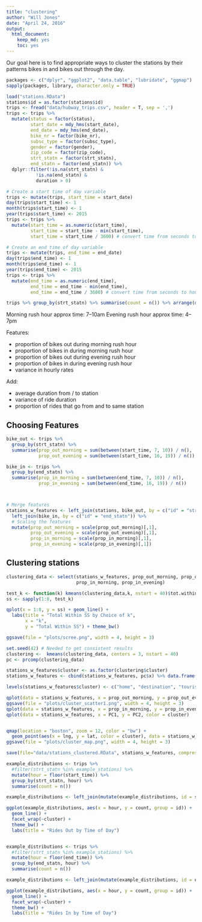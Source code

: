 ```yaml
---
title: "clustering"
author: "Will Jones"
date: "April 24, 2016"
output: 
  html_document: 
    keep_md: yes
    toc: yes
---
```


Our goal here is to find appropriate ways to cluster the stations by their
patterns bikes in and bikes out through the day. 

```r
packages <- c("dplyr", "ggplot2", "data.table", "lubridate", "ggmap")
sapply(packages, library, character.only = TRUE)
```


```r
load("stations.RData")
stations$id = as.factor(stations$id)
trips <- fread("data/hubway_trips.csv", header = T, sep = ',')
trips <- trips %>%
  mutate(status = factor(status),
         start_date = mdy_hms(start_date),
         end_date = mdy_hms(end_date),
         bike_nr = factor(bike_nr),
         subsc_type = factor(subsc_type),
         gender = factor(gender),
         zip_code = factor(zip_code),
         strt_statn = factor(strt_statn),
         end_statn = factor(end_statn)) %>%
  dplyr::filter(!is.na(strt_statn) &
           !is.na(end_statn) & 
           duration > 0)

# Create a start time of day variable
trips <- mutate(trips, start_time = start_date)
day(trips$start_time) <- 1
month(trips$start_time) <- 1
year(trips$start_time) <- 2015
trips <- trips %>%
  mutate(start_time = as.numeric(start_time),
         start_time = start_time - min(start_time),
         start_time = start_time / 3600) # convert time from seconds to hours

# Create an end time of day variable
trips <- mutate(trips, end_time = end_date)
day(trips$end_time) <- 1
month(trips$end_time) <- 1
year(trips$end_time) <- 2015
trips <- trips %>%
  mutate(end_time = as.numeric(end_time),
         end_time = end_time - min(end_time),
         end_time = end_time / 3600) # convert time from seconds to hours
```


```r
trips %>% group_by(strt_statn) %>% summarise(count = n()) %>% arrange(desc(count))
```

Morning rush hour approx time: 7--10am
Evening rush hour approx time: 4--7pm

Features:

- proportion of bikes out during morning rush hour
- proportion of bikes in during morning rush hour
- proportion of bikes out during evening rush hour
- proportion of bikes in during evening rush hour
- variance in hourly rates

Add:

- average duration from / to station
- variance of ride duration
- proportion of rides that go from and to same station


## Choosing Features

```r
bike_out <- trips %>%
  group_by(strt_statn) %>%
  summarise(prop_out_morning = sum(between(start_time, 7, 10)) / n(),
            prop_out_evening = sum(between(start_time, 16, 19)) / n())

bike_in <- trips %>%
  group_by(end_statn) %>%
  summarise(prop_in_morning = sum(between(end_time, 7, 10)) / n(),
            prop_in_evening = sum(between(end_time, 16, 19)) / n())



# Merge features
stations_w_features <- left_join(stations, bike_out, by = c("id" = "strt_statn")) %>%
  left_join(bike_in, by = c("id" = "end_statn")) %>%
  # Scaling the features
  mutate(prop_out_morning = scale(prop_out_morning)[,1],
         prop_out_evening = scale(prop_out_evening)[,1],
         prop_in_morning = scale(prop_in_morning)[,1],
         prop_in_evening = scale(prop_in_evening)[,1])

```

## Clustering stations

```r
clustering_data <- select(stations_w_features, prop_out_morning, prop_out_evening,
                          prop_in_morning, prop_in_evening)

test_k <- function(k) kmeans(clustering_data,k, nstart = 40)$tot.withinss
ss <- sapply(1:8, test_k)

qplot(x = 1:8, y = ss) + geom_line() +
  labs(title = "Total Within SS by Choice of k",
       x = "k",
       y = "Total Within SS") + theme_bw()

ggsave(file = "plots/scree.png", width = 4, height = 3)

set.seed(42) # Needed to get consistent results
clustering <-  kmeans(clustering_data, centers = 3, nstart = 40)
pc <- prcomp(clustering_data)

stations_w_features$cluster <- as.factor(clustering$cluster)
stations_w_features <- cbind(stations_w_features, pc$x) %>% data.frame() %>% tbl_df()

```

```r

levels(stations_w_features$cluster) <- c("home", "destination", "tourist hub")

qplot(data = stations_w_features, x = prop_out_morning, y = prop_out_evening, color = cluster)
ggsave(file = "plots/cluster_scatter1.png", width = 4, height = 3)
qplot(data = stations_w_features, x = prop_in_morning, y = prop_in_evening, color = cluster)
qplot(data = stations_w_features, x = PC1, y = PC2, color = cluster)


qmap(location = "boston", zoom = 12, color = "bw") + 
  geom_point(aes(x = lng, y = lat, color = cluster), data = stations_w_features)
ggsave(file = "plots/cluster_map.png", width = 4, height = 3)

save(file="data/stations_clustered.RData", stations_w_features, compress = TRUE)
```

```r

example_distributions <- trips %>%
  #filter(strt_statn %in% example_stations) %>%
  mutate(hour = floor(start_time)) %>%
  group_by(strt_statn, hour) %>%
  summarise(count = n())

example_distributions <- left_join(mutate(example_distributions, id = strt_statn), select(stations_w_features, id, cluster), by ="id", copy = TRUE)

ggplot(example_distributions, aes(x = hour, y = count, group = id)) +
  geom_line() + 
  facet_wrap(~cluster) + 
  theme_bw() + 
  labs(title = "Rides Out by Time of Day")


example_distributions <- trips %>%
  #filter(strt_statn %in% example_stations) %>%
  mutate(hour = floor(end_time)) %>%
  group_by(end_statn, hour) %>%
  summarise(count = n())

example_distributions <- left_join(mutate(example_distributions, id = end_statn), select(stations_w_features, id, cluster), by ="id", copy = TRUE)

ggplot(example_distributions, aes(x = hour, y = count, group = id)) +
  geom_line() + 
  facet_wrap(~cluster) + 
  theme_bw() + 
  labs(title = "Rides In by Time of Day")
```